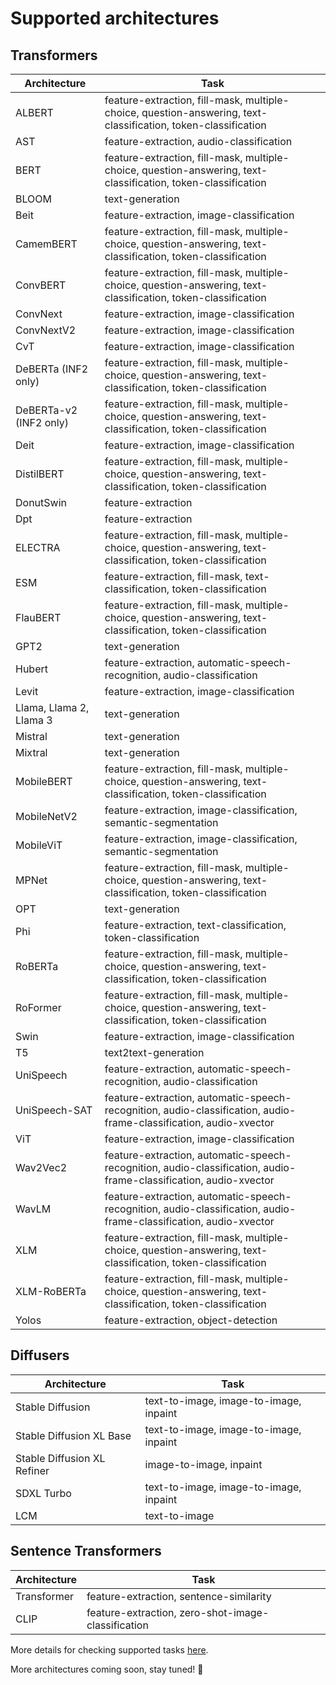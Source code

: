<!---
Copyright 2024 The HuggingFace Team. All rights reserved.

Licensed under the Apache License, Version 2.0 (the "License");
you may not use this file except in compliance with the License.
You may obtain a copy of the License at

    http://www.apache.org/licenses/LICENSE-2.0

Unless required by applicable law or agreed to in writing, software
distributed under the License is distributed on an "AS IS" BASIS,
WITHOUT WARRANTIES OR CONDITIONS OF ANY KIND, either express or implied.
See the License for the specific language governing permissions and
limitations under the License.
-->

# Supported architectures

## Transformers

| Architecture              | Task                                                                                                                                          |
|---------------------------|-----------------------------------------------------------------------------------------------------------------------------------------------|
| ALBERT                    | feature-extraction, fill-mask, multiple-choice, question-answering, text-classification, token-classification                                 |
| AST                       | feature-extraction, audio-classification                                                                                                      |
| BERT                      | feature-extraction, fill-mask, multiple-choice, question-answering, text-classification, token-classification                                 |
| BLOOM                     | text-generation                                                                                                                               |
| Beit                      | feature-extraction, image-classification                                                                                                      |
| CamemBERT                 | feature-extraction, fill-mask, multiple-choice, question-answering, text-classification, token-classification                                 |
| ConvBERT                  | feature-extraction, fill-mask, multiple-choice, question-answering, text-classification, token-classification                                 |
| ConvNext                  | feature-extraction, image-classification                                                                                                      |
| ConvNextV2                | feature-extraction, image-classification                                                                                                      |
| CvT                       | feature-extraction, image-classification                                                                                                      |
| DeBERTa (INF2 only)       | feature-extraction, fill-mask, multiple-choice, question-answering, text-classification, token-classification                                 |
| DeBERTa-v2 (INF2 only)    | feature-extraction, fill-mask, multiple-choice, question-answering, text-classification, token-classification                                 |
| Deit                      | feature-extraction, image-classification                                                                                                      |
| DistilBERT                | feature-extraction, fill-mask, multiple-choice, question-answering, text-classification, token-classification                                 |
| DonutSwin                 | feature-extraction                                                                                                                            |
| Dpt                       | feature-extraction                                                                                                                            |
| ELECTRA                   | feature-extraction, fill-mask, multiple-choice, question-answering, text-classification, token-classification                                 |
| ESM                       | feature-extraction, fill-mask, text-classification, token-classification                                                                      |
| FlauBERT                  | feature-extraction, fill-mask, multiple-choice, question-answering, text-classification, token-classification                                 |
| GPT2                      | text-generation                                                                                                                               |
| Hubert                    | feature-extraction, automatic-speech-recognition, audio-classification                                                                        |
| Levit                     | feature-extraction, image-classification                                                                                                      |
| Llama, Llama 2, Llama 3   | text-generation                                                                                                                               |
| Mistral                   | text-generation                                                                                                                               |
| Mixtral                   | text-generation                                                                                                                               |
| MobileBERT                | feature-extraction, fill-mask, multiple-choice, question-answering, text-classification, token-classification                                 |
| MobileNetV2               | feature-extraction, image-classification, semantic-segmentation                                                                               |
| MobileViT                 | feature-extraction, image-classification, semantic-segmentation                                                                               |
| MPNet                     | feature-extraction, fill-mask, multiple-choice, question-answering, text-classification, token-classification                                 |
| OPT                       | text-generation                                                                                                                               |
| Phi                       | feature-extraction, text-classification, token-classification                                                                                 |
| RoBERTa                   | feature-extraction, fill-mask, multiple-choice, question-answering, text-classification, token-classification                                 |
| RoFormer                  | feature-extraction, fill-mask, multiple-choice, question-answering, text-classification, token-classification                                 |
| Swin                      | feature-extraction, image-classification                                                                                                      |
| T5                        | text2text-generation                                                                                                                          |
| UniSpeech                 | feature-extraction, automatic-speech-recognition, audio-classification                                                                        |
| UniSpeech-SAT             | feature-extraction, automatic-speech-recognition, audio-classification, audio-frame-classification, audio-xvector                             |
| ViT                       | feature-extraction, image-classification                                                                                                      |
| Wav2Vec2                  | feature-extraction, automatic-speech-recognition, audio-classification, audio-frame-classification, audio-xvector                             |
| WavLM                     | feature-extraction, automatic-speech-recognition, audio-classification, audio-frame-classification, audio-xvector                             |
| XLM                       | feature-extraction, fill-mask, multiple-choice, question-answering, text-classification, token-classification                                 |
| XLM-RoBERTa               | feature-extraction, fill-mask, multiple-choice, question-answering, text-classification, token-classification                                 |
| Yolos                     | feature-extraction, object-detection                                                                                                          |


## Diffusers

| Architecture                  | Task                                                                                                                                   |
|-------------------------------|----------------------------------------------------------------------------------------------------------------------------------------|
| Stable Diffusion              | text-to-image, image-to-image, inpaint                                                                                                 |
| Stable Diffusion XL Base      | text-to-image, image-to-image, inpaint                                                                                                 |
| Stable Diffusion XL Refiner   | image-to-image, inpaint                                                                                                                |
| SDXL Turbo                    | text-to-image, image-to-image, inpaint                                                                                                 |
| LCM                           | text-to-image                                                                                                                          |

## Sentence Transformers

| Architecture                  | Task                                                                                                                                   |
|-------------------------------|----------------------------------------------------------------------------------------------------------------------------------------|
| Transformer                   | feature-extraction, sentence-similarity                                                                                                |
| CLIP                          | feature-extraction, zero-shot-image-classification                                                                                     |


<Tip>

More details for checking supported tasks [here](https://huggingface.co/docs/optimum-neuron/guides/export_model#selecting-a-task).

</Tip>

More architectures coming soon, stay tuned! 🚀
